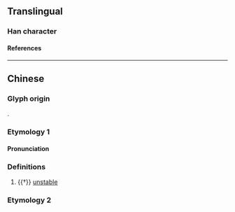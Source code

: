 {{character info/new}}
==Translingual==

===Han character===
{{Han char|rn=64|rad=手|as=11|sn=15|four=45502|canj=GIQ,XGIQ|ids=⿱埶手}}

====References====
{{Han ref|kx=0451.190|dkj=12633|dj=0801.290|hdz=31939.090|uh=6470}}

----

==Chinese==
{{zh-forms|alt=𢳊,𢴸}}

===Glyph origin===
{{Han compound|埶|手|ls=psc|c1=p|c2=s|t2=hand}}.

===Etymology 1===

====Pronunciation====
{{zh-pron
|m=niè
|c=jit6
|cat=a
}}

===Definitions===
{{zh-hanzi}}

# {{†}} [[unstable]]

===Etymology 2===
{{zh-see|掣|v|to drag; to pull}}